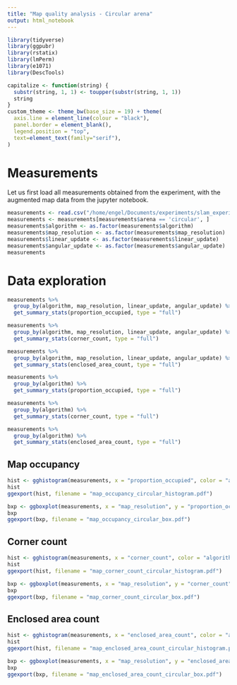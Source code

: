 ```yaml
---
title: "Map quality analysis - Circular arena"
output: html_notebook
---
```


```r
library(tidyverse)
library(ggpubr)
library(rstatix)
library(lmPerm)
library(e1071)
library(DescTools)

capitalize <- function(string) {
  substr(string, 1, 1) <- toupper(substr(string, 1, 1))
  string
}
custom_theme <- theme_bw(base_size = 19) + theme(
  axis.line = element_line(colour = "black"),
  panel.border = element_blank(),
  legend.position = "top",
  text=element_text(family="serif"),
)
```

# Measurements
Let us first load all measurements obtained from the experiment, with the augmented map data from the jupyter notebook.

```r
measurements <- read.csv("/home/engel/Documents/experiments/slam_experiment/run_table_map_data.csv")
measurements <- measurements[measurements$arena == 'circular', ]
measurements$algorithm <- as.factor(measurements$algorithm)
measurements$map_resolution <- as.factor(measurements$map_resolution)
measurements$linear_update <- as.factor(measurements$linear_update)
measurements$angular_update <- as.factor(measurements$angular_update)
measurements
```

# Data exploration
```r
measurements %>%
  group_by(algorithm, map_resolution, linear_update, angular_update) %>%
  get_summary_stats(proportion_occupied, type = "full")

measurements %>%
  group_by(algorithm, map_resolution, linear_update, angular_update) %>%
  get_summary_stats(corner_count, type = "full")

measurements %>%
  group_by(algorithm, map_resolution, linear_update, angular_update) %>%
  get_summary_stats(enclosed_area_count, type = "full")

measurements %>%
  group_by(algorithm) %>%
  get_summary_stats(proportion_occupied, type = "full")

measurements %>%
  group_by(algorithm) %>%
  get_summary_stats(corner_count, type = "full")

measurements %>%
  group_by(algorithm) %>%
  get_summary_stats(enclosed_area_count, type = "full")
```

## Map occupancy
```r
hist <- gghistogram(measurements, x = "proportion_occupied", color = "algorithm", fill = "algorithm", palette='jco') + custom_theme + xlab('Map occupancy (%)') + ylab('Count') + labs(color='Algorithm', fill='Algorithm') 
hist
ggexport(hist, filename = "map_occupancy_circular_histogram.pdf")
```

```r
bxp <- ggboxplot(measurements, x = "map_resolution", y = "proportion_occupied", palette = "jco", color="algorithm", facet.by = c("linear_update", "angular_update"), labeller="label_both") + theme_bw(base_size = 19) + theme(legend.position="top", text=element_text(family="serif")) + xlab('Map resolution') + ylab('Map occupancy (%)') + labs(color='Algorithm', fill='Algorithm')
bxp
ggexport(bxp, filename = "map_occupancy_circular_box.pdf")
```

## Corner count
```r
hist <- gghistogram(measurements, x = "corner_count", color = "algorithm", fill = "algorithm", palette='jco') + custom_theme + xlab('Map corner count') + ylab('Count') + labs(color='Algorithm', fill='Algorithm') 
hist
ggexport(hist, filename = "map_corner_count_circular_histogram.pdf")
```

```r
bxp <- ggboxplot(measurements, x = "map_resolution", y = "corner_count", palette = "jco", color="algorithm", facet.by = c("linear_update", "angular_update"), labeller="label_both") + theme_bw(base_size = 19) + theme(legend.position="top", text=element_text(family="serif")) + xlab('Map resolution') + ylab('Map corner count') + labs(color='Algorithm', fill='Algorithm')
bxp
ggexport(bxp, filename = "map_corner_count_circular_box.pdf")
```

## Enclosed area count
```r
hist <- gghistogram(measurements, x = "enclosed_area_count", color = "algorithm", fill = "algorithm", palette='jco') + custom_theme + xlab('Map enclosed area count') + ylab('Count') + labs(color='Algorithm', fill='Algorithm') 
hist
ggexport(hist, filename = "map_enclosed_area_count_circular_histogram.pdf")
```

```r
bxp <- ggboxplot(measurements, x = "map_resolution", y = "enclosed_area_count", palette = "jco", color="algorithm", facet.by = c("linear_update", "angular_update"), labeller="label_both") + theme_bw(base_size = 19) + theme(legend.position="top", text=element_text(family="serif")) + xlab('Map resolution') + ylab('Map enclosed area count') + labs(color='Algorithm', fill='Algorithm')
bxp
ggexport(bxp, filename = "map_enclosed_area_count_circular_box.pdf")
```
